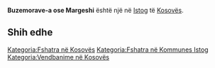 {{Fshat në 
 | Emri                = Buzemorave-a ose Margeshi
 | EmriAlt                = 
 | NAME_SHORT_FORM=      
 | NAME_GENERIC=      
 | NAME_SORT_NAME_RO=      BUZEMORAVEAOSEMARGESHI
 | FULL_NAME_RO = Buzemorave-a ose Margeshi
 | FULL_NAME_ND_RO=Buzemorave-a ose Margeshi
 | SORT_NAME_RG=BUZEMORAVEAOSEMARGESHI
 | FULL_NAME_RG=Buzemorave-a ose Margeshi
 | FULL_NAME_ND_RG=Buzemorave-a ose Margeshi
 | SRP_NAME_SHORT_FORM=      
 | SRP_NAME_GENERIC=      
 | SRP_NAME_SORT_NAME_RO=      
 | SRP_FULL_NAME_RO = 
 | SRP_FULL_NAME_ND_RO=
 | SRP_SORT_NAME_RG=
 | SRP_FULL_NAME_RG=
 | SRP_FULL_NAME_ND_RG=
 | Emri (Rasa dhanore) = 
 | Figura              = 
 | Shteti              = Kosovo
 | Komuna              = Istog
 | Kodi postar         = 
 | Sipërfaqja          = 

 | Popullsia           = 

 | Regj. i popullsisë  = 
 | Dend. e popullsisë  = 
 | Faqja zyrtare       = 
 <!--- Koordinatat ----> 
 | Gjerësia            = 42.425556
 | Gjatësia            = 21.525278
 | Lartësia            = 
}}
'''Buzemorave-a ose Margeshi''' është një [[]] në [[Istog]] të [[Kosovës]].

<!-- == Gjeografia == -->
<!-- == Historia == -->
<!-- == Demografia == -->
== Shih edhe ==
{{Komuna Istog}}
{{Kosovo-Administrata-Cung}}

[[Kategoria:Fshatra në Kosovës]]
[[Kategoria:Fshatra në Kommunes Istog]]
[[Kategoria:Vendbanime në Kosovës]]